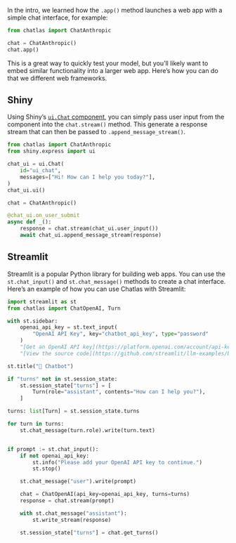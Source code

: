In the intro, we learned how the `.app()` method launches a web app with a simple chat interface, for example:

```python
from chatlas import ChatAnthropic

chat = ChatAnthropic()
chat.app()
```

This is a great way to quickly test your model, but you'll likely want to embed similar functionality into a larger web app. Here's how you can do that we different web frameworks.

## Shiny

Using Shiny's [`ui.Chat` component](https://shiny.posit.co/py/components/display-messages/chat/), you can simply pass user input from the component into the `chat.stream()` method. This generate a response stream that can then be passed to `.append_message_stream()`.

```python
from chatlas import ChatAnthropic
from shiny.express import ui

chat_ui = ui.Chat(
    id="ui_chat",
    messages=["Hi! How can I help you today?"],
)
chat_ui.ui()

chat = ChatAnthropic()

@chat_ui.on_user_submit
async def _():
    response = chat.stream(chat_ui.user_input())
    await chat_ui.append_message_stream(response)
```

## Streamlit

Streamlit is a popular Python library for building web apps. You can use the `st.chat_input()` and `st.chat_message()` methods to create a chat interface. Here's an example of how you can use Chatlas with Streamlit:


```python
import streamlit as st
from chatlas import ChatOpenAI, Turn

with st.sidebar:
    openai_api_key = st.text_input(
        "OpenAI API Key", key="chatbot_api_key", type="password"
    )
    "[Get an OpenAI API key](https://platform.openai.com/account/api-keys)"
    "[View the source code](https://github.com/streamlit/llm-examples/blob/main/Chatbot.py)"

st.title("💬 Chatbot")

if "turns" not in st.session_state:
    st.session_state["turns"] = [
        Turn(role="assistant", contents="How can I help you?"),
    ]

turns: list[Turn] = st.session_state.turns

for turn in turns:
    st.chat_message(turn.role).write(turn.text)


if prompt := st.chat_input():
    if not openai_api_key:
        st.info("Please add your OpenAI API key to continue.")
        st.stop()

    st.chat_message("user").write(prompt)

    chat = ChatOpenAI(api_key=openai_api_key, turns=turns)
    response = chat.stream(prompt)

    with st.chat_message("assistant"):
        st.write_stream(response)

    st.session_state["turns"] = chat.get_turns()
```